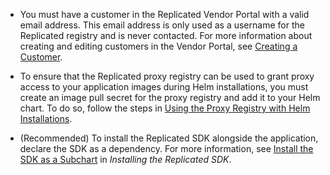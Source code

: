 * You must have a customer in the Replicated Vendor Portal with a valid email address. This email address is only used as a username for the Replicated registry and is never contacted. For more information about creating and editing customers in the Vendor Portal, see [Creating a Customer](/vendor/releases-creating-customer).

* To ensure that the Replicated proxy registry can be used to grant proxy access to your application images during Helm installations, you must create an image pull secret for the proxy registry and add it to your Helm chart. To do so, follow the steps in [Using the Proxy Registry with Helm Installations](/vendor/helm-image-registry).

* (Recommended) To install the Replicated SDK alongside the application, declare the SDK as a dependency. For more information, see [Install the SDK as a Subchart](replicated-sdk-installing#install-the-sdk-as-a-subchart) in _Installing the Replicated SDK_.